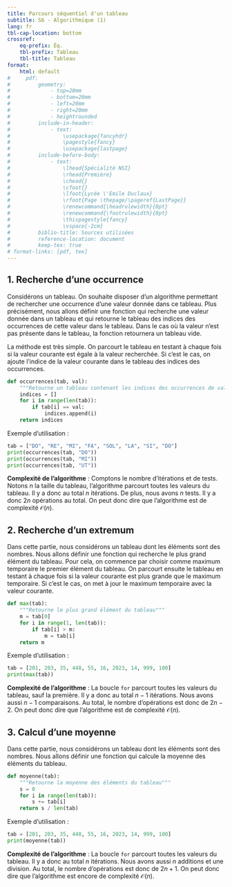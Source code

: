 ---
title: Parcours séquentiel d'un tableau
subtitle: S6 - Algorithmique (1)
lang: fr
tbl-cap-location: bottom
crossref: 
    eq-prefix: Éq.
    tbl-prefix: Tableau
    tbl-title: Tableau
format:
    html: default
#     pdf: 
#         geometry:
#             - top=20mm
#             - bottom=20mm
#             - left=20mm
#             - right=20mm
#             - heightrounded
#         include-in-header:
#             - text:
#                 \usepackage{fancyhdr}
#                 \pagestyle{fancy}
#                 \usepackage{lastpage}
#         include-before-body:
#             - text:
#                 \lhead{Spécialité NSI} 
#                 \rhead{Première}
#                 \chead{} 
#                 \cfoot{}
#                 \lfoot{Lycée \'Emile Duclaux}
#                 \rfoot{Page \thepage/\pageref{LastPage}}
#                 \renewcommand{\headrulewidth}{0pt}
#                 \renewcommand{\footrulewidth}{0pt}
#                 \thispagestyle{fancy}
#                 \vspace{-2cm}
#         biblio-title: Sources utilisées
#         reference-location: document
#         keep-tex: true
# format-links: [pdf, tex]
---

## 1. Recherche d'une occurrence

Considérons un tableau. On souhaite disposer d'un algorithme permettant de rechercher une occurrence d'une valeur donnée dans ce tableau. Plus précisément, nous allons définir une fonction qui recherche une valeur donnée dans un tableau et qui retourne le tableau des indices des occurrences de cette valeur dans le tableau. Dans le cas où la valeur n'est pas présente dans le tableau, la fonction retournera un tableau vide.

La méthode est très simple. On parcourt le tableau en testant à chaque fois si la valeur courante est égale à la valeur recherchée. Si c'est le cas, on ajoute l'indice de la valeur courante dans le tableau des indices des occurrences.

```{python}
def occurrences(tab, val):
    """Retourne un tableau contenant les indices des occurrences de val dans tab"""
    indices = []
    for i in range(len(tab)):
        if tab[i] == val:
            indices.append(i)
    return indices
```

Exemple d'utilisation :

```{python}
tab = ["DO", "RE", "MI", "FA", "SOL", "LA", "SI", "DO"]
print(occurrences(tab, "DO"))
print(occurrences(tab, "MI"))
print(occurrences(tab, "UT"))
```

**Complexité de l'algorithme** : Comptons le nombre d'itérations et de tests. Notons $n$ la taille du tableau, l'algorithme parcourt toutes les valeurs du tableau. Il y a donc au total $n$ itérations. De plus, nous avons $n$ tests. Il y a donc $2n$ opérations au total. On peut donc dire que l'algorithme est de complexité $\mathcal{O}(n)$.

## 2. Recherche d'un extremum

Dans cette partie, nous considérons un tableau dont les éléments sont des nombres. Nous allons définir une fonction qui recherche le plus grand élément du tableau. Pour cela, on commence par choisir comme maximum temporaire le premier élément du tableau. On parcourt ensuite le tableau en testant à chaque fois si la valeur courante est plus grande que le maximum temporaire. Si c'est le cas, on met à jour le maximum temporaire avec la valeur courante.

```{python}
def max(tab):
    """Retourne le plus grand élément du tableau"""
    m = tab[0]
    for i in range(1, len(tab)):
        if tab[i] > m:
            m = tab[i]
    return m
```

Exemple d'utilisation :

```{python}
tab = [201, 203, 35, 448, 55, 16, 2023, 14, 999, 100]
print(max(tab))
```

**Complexité de l'algorithme** : La boucle `for` parcourt toutes les valeurs du tableau, sauf la première. Il y a donc au total $n-1$ itérations. Nous avons aussi $n-1$ comparaisons. Au total, le nombre d'opérations est donc de $2n-2$. On peut donc dire que l'algorithme est de complexité $\mathcal{O}(n)$.

## 3. Calcul d'une moyenne

Dans cette partie, nous considérons un tableau dont les éléments sont des nombres. Nous allons définir une fonction qui calcule la moyenne des éléments du tableau.

```{python}
def moyenne(tab):
    """Retourne la moyenne des éléments du tableau"""
    s = 0
    for i in range(len(tab)):
        s += tab[i]
    return s / len(tab)
```

Exemple d'utilisation :

```{python}
tab = [201, 203, 35, 448, 55, 16, 2023, 14, 999, 100]
print(moyenne(tab))
```

**Complexité de l'algorithme** : La boucle `for` parcourt toutes les valeurs du tableau. Il y a donc au total $n$ itérations. Nous avons aussi $n$ additions et une division. Au total, le nombre d'opérations est donc de $2n+1$. On peut donc dire que l'algorithme est encore de complexité $\mathcal{O}(n)$.
